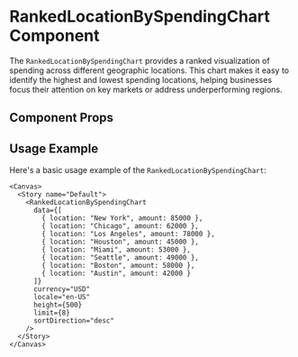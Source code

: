 

<Meta of={RankedLocationBySpendingChart} />

# RankedLocationBySpendingChart Component

The `RankedLocationBySpendingChart` provides a ranked visualization of spending across different geographic locations. This chart makes it easy to identify the highest and lowest spending locations, helping businesses focus their attention on key markets or address underperforming regions.

## Component Props

<Canvas of={RankedLocationBySpendingChart.Default} />

<Controls />

## Usage Example

Here's a basic usage example of the `RankedLocationBySpendingChart`:

```tsx
<Canvas>
  <Story name="Default">
    <RankedLocationBySpendingChart 
      data={[
        { location: "New York", amount: 85000 },
        { location: "Chicago", amount: 62000 },
        { location: "Los Angeles", amount: 78000 },
        { location: "Houston", amount: 45000 },
        { location: "Miami", amount: 53000 },
        { location: "Seattle", amount: 49000 },
        { location: "Boston", amount: 58000 },
        { location: "Austin", amount: 42000 }
      ]}
      currency="USD"
      locale="en-US"
      height={500}
      limit={8}
      sortDirection="desc"
    />
  </Story>
</Canvas>
``` 